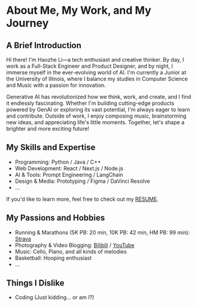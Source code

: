 <Cover
  src="https://cdn.haozheli.com/DSC03805.jpeg"
  alt="Cover image of myself"
  caption="A reflective moment: my back view on the last day of 2024 in Monaco."
/>

# About Me, My Work, and My Journey

## A Brief Introduction

Hi there! I'm Haozhe Li—a tech enthusiast and creative thinker. By day, I work as a Full-Stack Engineer and Product Designer, and by night, I immerse myself in the ever-evolving world of AI. I'm currently a Junior at the University of Illinois, where I balance my studies in Computer Science and Music with a passion for innovation.

Generative AI has revolutionized how we think, work, and create, and I find it endlessly fascinating. Whether I'm building cutting-edge products powered by GenAI or exploring its vast potential, I'm always eager to learn and contribute. Outside of work, I enjoy composing music, brainstorming new ideas, and appreciating life's little moments. Together, let's shape a brighter and more exciting future!

## My Skills and Expertise

- Programming: Python / Java / C++
- Web Development: React / Next.js / Node.js
- AI & Tools: Prompt Engineering / LangChain
- Design & Media: Prototyping / Figma / DaVinci Resolve
- ...

If you'd like to learn more, feel free to check out my [RESUME](https://cdn.haozheli.com/HaozheLi_Resume.pdf).

## My Passions and Hobbies

- Running & Marathons (5K PB: 20 min, 10K PB: 42 min, HM PB: 99 min): [Strava](https://www.strava.com/athletes/122613221)
- Photography & Video Blogging: [Bilibili](https://space.bilibili.com/421778349) / [YouTube](https://www.youtube.com/@welog_official)
- Music: Cello, Piano, and all kinds of melodies
- Basketball: Hooping enthusiast
- ...

## Things I Dislike

- Coding (Just kidding... or am I?)
